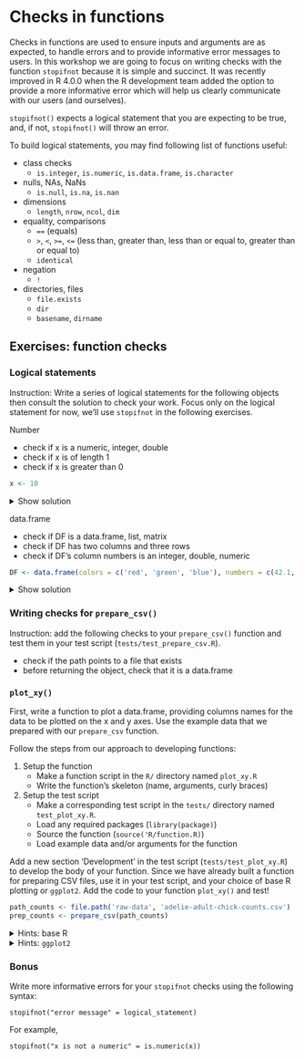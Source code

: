 # Checks in functions

Checks in functions are used to ensure inputs and arguments are as expected,
to handle errors and to provide informative error messages to users. In this
workshop we are going to focus on writing checks with the function `stopifnot` because it is simple and succinct. It was recently improved in R 4.0.0 when the R development team added the option to provide a more informative error which will help us clearly communicate with our users (and ourselves). 

`stopifnot()` expects a logical statement that you are expecting to be true, and, if not, `stopifnot()` will throw an error. 

To build logical statements, you may find following list of functions useful:

- class checks
    - `is.integer`, `is.numeric`, `is.data.frame`, `is.character`
- nulls, NAs, NaNs
    - `is.null`, `is.na`, `is.nan`
- dimensions
    - `length`, `nrow`, `ncol`, `dim`
- equality, comparisons
    - `==` (equals)
    - `>`, `<`, `>=`, `<=` (less than, greater than, less than or equal to, greater than or equal to)
    - `identical`
- negation
    - `!`
- directories, files
    - `file.exists`
    - `dir`
    - `basename`, `dirname`


## Exercises: function checks

### Logical statements

Instruction: Write a series of logical statements for the following objects then consult the solution to check your work. Focus only on the logical statement for now, we'll use `stopifnot` in the following exercises. 

Number

- check if x is a numeric, integer, double
- check if x is of length 1
- check if x is greater than 0

```r
x <- 10
```

<details>
<summary>Show solution</summary>
```r
is.numeric(x)
is.integer(x)
is.double(x)

length(x) == 1

x > 0
```
</details>

data.frame

- check if DF is a data.frame, list, matrix
- check if DF has two columns and three rows
- check if DF's column numbers is an integer, double, numeric

```r
DF <- data.frame(colors = c('red', 'green', 'blue'), numbers = c(42.1, 2L, 10))
```

<details>
<summary>Show solution</summary>
```r
is.data.frame(DF)
is.list(DF)
is.matrix(DF)

ncol(DF) == 2
nrow(DF) == 3

is.integer(DF$numbers)
is.double(DF$numbers)
is.numeric(DF$numbers)
```
</details>


### Writing checks for `prepare_csv()`

Instruction: add the following checks to your `prepare_csv()` function and
test them in your test script (`tests/test_prepare_csv.R`). 

- check if the path points to a file that exists
- before returning the object, check that it is a data.frame


### `plot_xy()`

First, write a function to plot a data.frame, providing columns names for the data to be plotted on the x and y axes. Use the example data that we prepared with our `prepare_csv` function. 

Follow the steps from our approach to developing functions:

1. Setup the function
    - Make a function script in the `R/` directory named `plot_xy.R`
    - Write the function's skeleton (name, arguments, curly braces)
1. Setup the test script
    - Make a corresponding test script in the `tests/` directory named `test_plot_xy.R`. 
    - Load any required packages (`library(package)`)
    - Source the function (`source('R/function.R)`)
    - Load example data and/or arguments for the function 

Add a new section 'Development' in the test script (`tests/test_plot_xy.R`) to develop the body of your function. Since we have already built a function for preparing CSV files, use it in your test script, and your choice of base R plotting or `ggplot2`. Add the code to your function `plot_xy()` and test!

```r
path_counts <- file.path('raw-data', 'adelie-adult-chick-counts.csv')
prep_counts <- prepare_csv(path_counts)
```



<details>
<summary>Hints: base R</summary>
<hr>
This function has one step: taking an input data.frame and generating a plot. 

The function's arguments should include the data.frame, as well as the column names for the X and Y axes. 

Pass the data.frame's to the plot function's x and y arguments with the `[[` syntax, eg. `DF[[x_column]]`
<hr>
</details>

<details>
<summary>Hints: `ggplot2`</summary>
<hr>
This function has one step: taking an input data.frame and generating a plot. 

The function's arguments should include the data.frame, as well as the column names for the X and Y axes. 

Pass the data.frame's to ggplot's data argument then use the `{{ }}` "embrace operator" to wrap the x_col and y_col arguments within `aes`. See the `?aes` help page and the example with the "embrace operator". 
<hr>
</details>



### Bonus

Write more informative errors for your `stopifnot` checks using the following syntax:

`stopifnot("error message" = logical_statement)`

For example, 

`stopifnot("x is not a numeric" = is.numeric(x))`